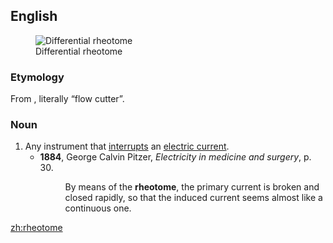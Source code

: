 ==English==
[[File:Bernstein rheotome.jpg|thumb|Differential rheotome]]

===Etymology===
From {{confix|rheo|t1=flow, current|tome|t2=cutter|lang=en}}, literally “flow cutter”.

===Noun===
{{en-noun}}

# Any instrument that [[interrupt]]s an [[electric current]].
#* '''1884''', George Calvin Pitzer, ''Electricity in medicine and surgery'', p. 30.
#*: By means of the '''rheotome''', the primary current is broken and closed rapidly, so that the induced current seems almost like a continuous one.

[[zh:rheotome]]